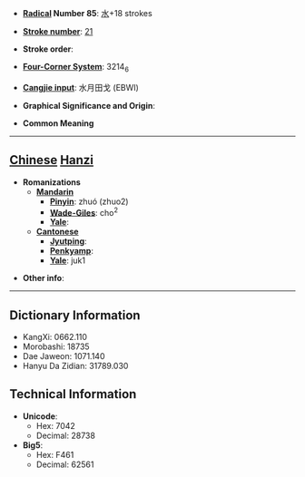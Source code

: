 * '''[[Wiktionary:Chinese radical index| Radical]] Number 85''': [[Wiktionary:Chinese radical index 水|水]]+18 strokes

* '''[[Wiktionary:Chinese total strokes index|Stroke number]]''': [[Wiktionary:Chinese total strokes index 21|21]]

* '''Stroke order''': 

* '''[[Wiktionary:Chinese four corner index|Four-Corner System]]''': 3214<sub>6</sub>

* '''[[Wiktionary:Chinese Cangjie index|Cangjie input]]''': 水月田戈 (EBWI)

* '''Graphical Significance and Origin''': 

* '''Common Meaning'''

----

== [[Chinese]] [[Hanzi]] ==

* '''Romanizations'''
** '''[[Mandarin]]'''
*** '''[[Pinyin]]''': zhuó (zhuo2)
*** '''[[Wade-Giles]]''': cho<sup>2</sup>
*** '''[[Yale]]''': 
** '''[[Cantonese]]'''
*** '''[[Jyutping]]''':
*** '''[[Penkyamp]]''': 
*** '''[[Yale]]''': juk1

* '''Other info''': 

----

== Dictionary Information ==

* KangXi: 0662.110
* Morobashi: 18735
* Dae Jaweon: 1071.140
* Hanyu Da Zidian: 31789.030

== Technical Information ==

* '''Unicode''':
** Hex: 7042
** Decimal: 28738
* '''Big5''':
** Hex: F461
** Decimal: 62561